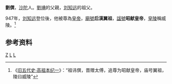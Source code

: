 '''劉僎'''，[[沙陀|沙陀]]人。[[劉琠|劉琠]]的父親，[[刘知远|刘知远]]的祖父。

947年，[[刘知远|刘知远]]登位後，他被尊為[[皇帝|皇帝]]，[[廟號|廟號]]'''后漢翼祖'''，[[諡號|諡號]]'''昭献皇帝'''，[[皇陵|皇陵]]稱威陵。<ref>《[[s:旧五代史/卷99|旧五代史·高祖本纪一]]》：“祖讳僎，晋赠太傅，追尊为昭献皇帝，庙号翼祖，陵曰威陵”</ref>

==参考资料==
<div style="font-size:small" class="references-2column"> 
<references />
</div>

{{中国皇帝|父亲后汉德祖[[劉昂_(後漢)|劉昂]]|兒子後汉显祖[[劉琠|劉琠]]|后汉高祖的祖父|}}
{{五代君主}}
{{五代十國人物小作品}}

[[Category:刘姓|Z]]
[[Category:后汉皇族|L]]
[[Category:後漢追尊皇帝|L]]